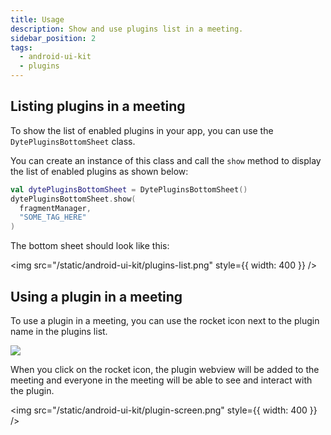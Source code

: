 ```yaml
---
title: Usage
description: Show and use plugins list in a meeting.
sidebar_position: 2
tags:
  - android-ui-kit
  - plugins
---
```


## Listing plugins in a meeting

To show the list of enabled plugins in your app, you can use the `DytePluginsBottomSheet` class.

You can create an instance of this class and call the `show` method to display the list of enabled plugins as shown below:

```kotlin
val dytePluginsBottomSheet = DytePluginsBottomSheet()
dytePluginsBottomSheet.show(
  fragmentManager,
  "SOME_TAG_HERE"
)
```

The bottom sheet should look like this:

<img src="/static/android-ui-kit/plugins-list.png" style={{ width: 400 }} />

## Using a plugin in a meeting

To use a plugin in a meeting, you can use the rocket icon next to the plugin name in the plugins list.

<img src="/static/android-ui-kit/use-plugin.png" />
<br />

When you click on the rocket icon, the plugin webview will be added to the meeting and
everyone in the meeting will be able to see and interact with the plugin.

<img src="/static/android-ui-kit/plugin-screen.png" style={{ width: 400 }} />
